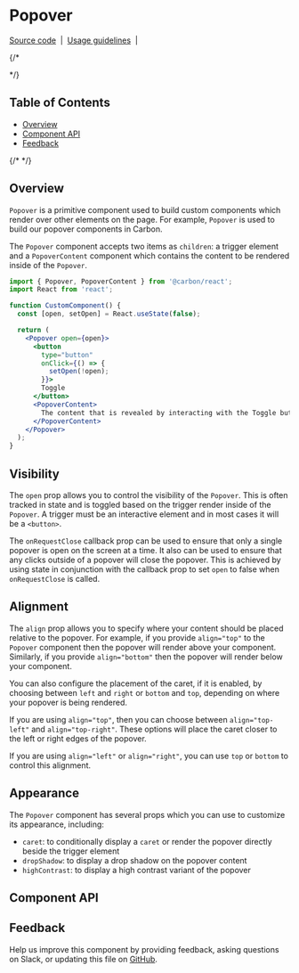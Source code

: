
# Popover

[Source code](https://github.com/carbon-design-system/carbon/tree/main/packages/react/src/components/Popover)
&nbsp;|&nbsp;
[Usage guidelines](https://www.carbondesignsystem.com/components/popover/usage)
&nbsp;|&nbsp;

{/* <!-- START doctoc generated TOC please keep comment here to allow auto update -->
<!-- DON'T EDIT THIS SECTION, INSTEAD RE-RUN doctoc TO UPDATE --> */}

## Table of Contents

- [Overview](#overview)
- [Component API](#component-api)
- [Feedback](#feedback)

{/* <!-- END doctoc generated TOC please keep comment here to allow auto update --> */}

## Overview

`Popover` is a primitive component used to build custom components which render
over other elements on the page. For example, `Popover` is used to build our
popover components in Carbon.

The `Popover` component accepts two items as `children`: a trigger element and a
`PopoverContent` component which contains the content to be rendered inside of
the `Popover`.

```jsx
import { Popover, PopoverContent } from '@carbon/react';
import React from 'react';

function CustomComponent() {
  const [open, setOpen] = React.useState(false);

  return (
    <Popover open={open}>
      <button
        type="button"
        onClick={() => {
          setOpen(!open);
        }}>
        Toggle
      </button>
      <PopoverContent>
        The content that is revealed by interacting with the Toggle button
      </PopoverContent>
    </Popover>
  );
}
```

## Visibility

The `open` prop allows you to control the visibility of the `Popover`. This is
often tracked in state and is toggled based on the trigger render inside of the
`Popover`. A trigger must be an interactive element and in most cases it will be
a `<button>`.

The `onRequestClose` callback prop can be used to ensure that only a single
popover is open on the screen at a time. It also can be used to ensure that any
clicks outside of a popover will close the popover. This is achieved by using
state in conjunction with the callback prop to set `open` to false when
`onRequestClose` is called.

<Canvas>
  <Story of={PopoverStories.TabTip} />
</Canvas>

## Alignment

The `align` prop allows you to specify where your content should be placed
relative to the popover. For example, if you provide `align="top"` to the
`Popover` component then the popover will render above your component.
Similarly, if you provide `align="bottom"` then the popover will render below
your component.

You can also configure the placement of the caret, if it is enabled, by choosing
between `left` and `right` or `bottom` and `top`, depending on where your
popover is being rendered.

If you are using `align="top"`, then you can choose between `align="top-left"`
and `align="top-right"`. These options will place the caret closer to the left
or right edges of the popover.

If you are using `align="left"` or `align="right"`, you can use `top` or
`bottom` to control this alignment.

## Appearance

The `Popover` component has several props which you can use to customize its
appearance, including:

- `caret`: to conditionally display a `caret` or render the popover directly
  beside the trigger element
- `dropShadow`: to display a drop shadow on the popover content
- `highContrast`: to display a high contrast variant of the popover

## Component API

<ArgsTable />

## Feedback

Help us improve this component by providing feedback, asking questions on Slack,
or updating this file on
[GitHub](https://github.com/carbon-design-system/carbon/edit/main/packages/react/src/components/Popover/Popover.mdx).
